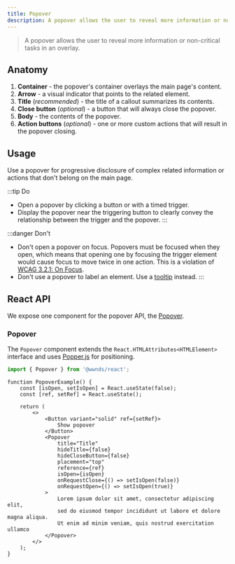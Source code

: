 ```yaml
---
title: Popover
description: A popover allows the user to reveal more information or non-critical tasks in an overlay.
---
```



> A popover allows the user to reveal more information or non-critical tasks in an overlay.

## Anatomy

1. **Container** - the popover's container overlays the main page's content.
1. **Arrow** - a visual indicator that points to the related element.
1. **Title** (_recommended_) - the title of a callout summarizes its contents.
1. **Close button** (_optional_) - a button that will always close the popover.
1. **Body** - the contents of the popover.
1. **Action buttons** (_optional_) - one or more custom actions that will result in the popover closing.

## Usage

Use a popover for progressive disclosure of complex related information or actions that don't belong on the main page.

:::tip Do
- Open a popover by clicking a button or with a timed trigger.
- Display the popover near the triggering button to clearly convey the relationship between the trigger and the popover.
:::

:::danger Don't
- Don't open a popover on focus.
Popovers must be focused when they open, which means that opening one by focusing the trigger element would cause focus to move twice in one action.
This is a violation of [WCAG 3.2.1: On Focus](https://www.w3.org/WAI/WCAG21/Understanding/on-focus.html).
- Don't use a popover to label an element. Use a [tooltip](https://wwnorton.github.io/design-system/docs/components/tooltip) instead.
:::

## React API

We expose one component for the popover API, the [Popover](https://github.com/wwnorton/design-system/tree/main/packages/react/src/components/Popover).

### Popover

The `Popover` component extends the `React.HTMLAttributes<HTMLElement>` interface and uses [Popper.js](https://popper.js.org/) for positioning.

```js
import { Popover } from '@wwnds/react';
```

```tsx live
function PopoverExample() {
	const [isOpen, setIsOpen] = React.useState(false);
	const [ref, setRef] = React.useState();

	return (
		<>
			<Button variant="solid" ref={setRef}>
				Show popover
			</Button>
			<Popover
				title="Title"
				hideTitle={false}
				hideCloseButton={false}
				placement="top"
				reference={ref}
				isOpen={isOpen}
				onRequestClose={() => setIsOpen(false)}
				onRequestOpen={() => setIsOpen(true)}
			>
				Lorem ipsum dolor sit amet, consectetur adipiscing elit,
				sed do eiusmod tempor incididunt ut labore et dolore magna aliqua.
				Ut enim ad minim veniam, quis nostrud exercitation ullamco
			</Popover>
		</>
	);
}
```

<PropsTable from={Popover} />
